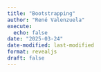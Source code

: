 ```yaml
---
title: "Bootstrapping"
author: "René Valenzuela"
execute:
  echo: false
date: "2025-03-24"
date-modified: last-modified
format: revealjs
draft: false
---
```



